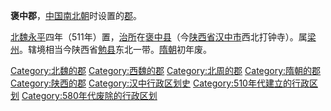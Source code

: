 '''褒中郡'''，[[中国|中国]][[南北朝|南北朝]]时设置的[[郡|郡]]。

[[北魏|北魏]][[永平_(北魏)|永平]]四年（511年）置，[[治所|治所]]在[[褒中县|褒中县]]（今[[陕西省|陕西省]][[汉中市|汉中市]]西北打钟寺）。属[[梁州_(曹魏)|梁州]]。辖境相当今陕西省[[勉县|勉县]]东北一带。[[隋朝|隋朝]]初年废。 

{{陕西行政区划小作品}}
{{DEFAULTSORT:B}}
[[Category:北魏的郡|Category:北魏的郡]]
[[Category:西魏的郡|Category:西魏的郡]]
[[Category:北周的郡|Category:北周的郡]]
[[Category:隋朝的郡|Category:隋朝的郡]]
[[Category:陕西的郡|Category:陕西的郡]]
[[Category:汉中行政区划史|Category:汉中行政区划史]]
[[Category:510年代建立的行政区划|Category:510年代建立的行政区划]]
[[Category:580年代废除的行政区划|Category:580年代废除的行政区划]]
